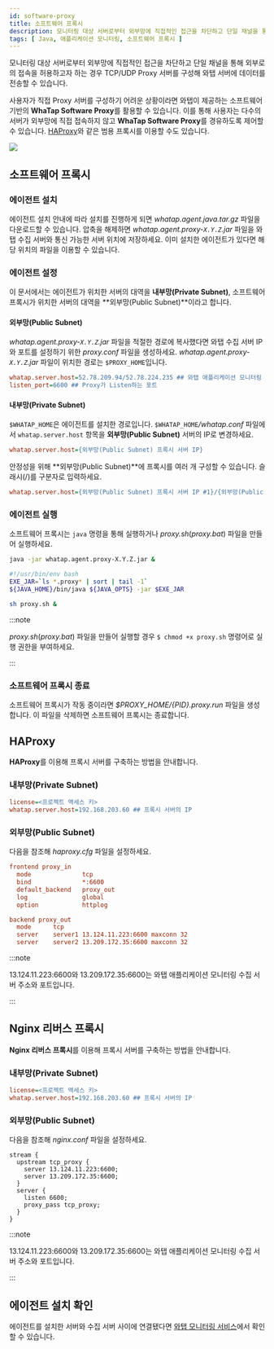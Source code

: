 ```yaml
---
id: software-proxy
title: 소프트웨어 프록시
description: 모니터링 대상 서버로부터 외부망에 직접적인 접근을 차단하고 단일 채널을 통해 외부 접속을 허용할 수 있습니다.
tags: [ Java, 애플리케이션 모니터링, 소프트웨어 프록시 ]
---
```


모니터링 대상 서버로부터 외부망에 직접적인 접근을 차단하고 단일 채널을 통해 외부로의 접속을 허용하고자 하는 경우 TCP/UDP Proxy
서버를 구성해 와탭 서버에 데이터를 전송할 수 있습니다.

사용자가 직접 Proxy 서버를 구성하기 어려운 상황이라면 와탭이 제공하는 소프트웨어 기반의 **WhaTap Software Proxy**를 활용할 수 있습니다. 
이를 통해 사용자는 다수의 서버가 외부망에 직접 접속하지 않고 **WhaTap Software Proxy**를 경유하도록 제어할 수 있습니다. [HAProxy](https://www.haproxy.org)와 같은 범용 프록시를 이용할 수도 있습니다.

![](/img/software-proxy.png)

## 소프트웨어 프록시

### 에이전트 설치

에이전트 설치 안내에 따라 설치를 진행하게 되면 *whatap.agent.java.tar.gz* 파일을 다운로드할 수 있습니다. 압축을 해제하면 *whatap.agent.proxy-`X.Y.Z`.jar* 파일을 와탭 수집 서버와 통신 가능한 서버 위치에 저장하세요. 이미 설치한 에이전트가 있다면 해당 위치의 파일을 이용할 수 있습니다.

### 에이전트 설정

이 문서에서는 에이전트가 위치한 서버의 대역을 **내부망(Private Subnet)**, 소프트웨어 프록시가 위치한 서버의 대역을 **외부망(Public Subnet)**이라고 합니다.

#### 외부망(Public Subnet)

*whatap.agent.proxy-`X.Y.Z`.jar* 파일을 적절한 경로에 복사했다면 와탭 수집 서버 IP와 포트를 설정하기 위한 *proxy.conf* 파일을 생성하세요. *whatap.agent.proxy-`X.Y.Z`.jar* 파일이 위치한 경로는 `$PROXY_HOME`입니다.

```ini title='$PROXY_HOME/proxy.conf'
whatap.server.host=52.78.209.94/52.78.224.235 ## 와탭 애플리케이션 모니터링 수집 서버 주소
listen_port=6600 ## Proxy가 Listen하는 포트
```

#### 내부망(Private Subnet)

`$WHATAP_HOME`은 에이전트를 설치한 경로입니다. `$WHATAP_HOME`*/whatap.conf* 파일에서 `whatap.server.host` 항목을 **외부망(Public Subnet)** 서버의 IP로 변경하세요.

```ini title='$WHATAP_HOME/whatap.conf'
whatap.server.host={외부망(Public Subnet) 프록시 서버 IP}
```

안정성을 위해 **외부망(Public Subnet)**에 프록시를 여러 개 구성할 수 있습니다. 슬래시(/)를 구분자로 입력하세요.

```ini title='$WHATAP_HOME/whatap.conf'
whatap.server.host={외부망(Public Subnet) 프록시 서버 IP #1}/{외부망(Public Subnet) 프록시 서버 IP #2} 
```

### 에이전트 실행

소프트웨어 프록시는 `java` 명령을 통해 실행하거나 *proxy.sh*(*proxy.bat*) 파일을 만들어 실행하세요.

```bash title='java command'
java -jar whatap.agent.proxy-X.Y.Z.jar &
```

```bash title='proxy.sh (Windows: proxy.bat)'
#!/usr/bin/env bash 
EXE_JAR=`ls *.proxy* | sort | tail -1` 
${JAVA_HOME}/bin/java ${JAVA_OPTS} -jar $EXE_JAR
```

```bash
sh proxy.sh &
```

:::note

*proxy.sh*(*proxy.bat*) 파일을 만들어 실행할 경우 `$ chmod +x proxy.sh` 명령어로 실행 권한을 부여하세요.

:::

### 소프트웨어 프록시 종료

소프트웨어 프록시가 작동 중이라면 *$PROXY_HOME/{PID}.proxy.run* 파일을 생성합니다. 이 파일을 삭제하면 소프트웨어 프록시는 종료합니다.


## HAProxy

**HAProxy**를 이용해 프록시 서버를 구축하는 방법을 안내합니다.

### 내부망(Private Subnet)

```ini title='$WHATAP_HOME/whatap.conf'
license=<프로젝트 액세스 키>
whatap.server.host=192.168.203.60 ## 프록시 서버의 IP
```

### 외부망(Public Subnet)

다음을 참조해 *haproxy.cfg* 파일을 설정하세요.

```ini title='/etc/haproxy/haproxy.cfg'
frontend proxy_in
  mode              tcp
  bind              *:6600
  default_backend   proxy_out
  log               global
  option            httplog

backend proxy_out
  mode      tcp
  server    server1 13.124.11.223:6600 maxconn 32 
  server    server2 13.209.172.35:6600 maxconn 32
```

:::note

13.124.11.223:6600와 13.209.172.35:6600는 와탭 애플리케이션 모니터링 수집 서버 주소와 포트입니다.

:::

## Nginx 리버스 프록시

**Nginx 리버스 프록시**를 이용해 프록시 서버를 구축하는 방법을 안내합니다.

### 내부망(Private Subnet)

```ini title='$WHATAP_HOME/whatap.conf'
license=<프로젝트 액세스 키>
whatap.server.host=192.168.203.60 ## 프록시 서버의 IP
```

### 외부망(Public Subnet)

다음을 참조해 *nginx.conf* 파일을 설정하세요.

```apacheconf title='/etc/nginx/nginx.conf'
stream {
  upstream tcp_proxy {
    server 13.124.11.223:6600;
    server 13.209.172.35:6600;
  }
  server {
    listen 6600;
    proxy_pass tcp_proxy;
  }
}
```

:::note

13.124.11.223:6600와 13.209.172.35:6600는 와탭 애플리케이션 모니터링 수집 서버 주소와 포트입니다.

:::

## 에이전트 설치 확인

에이전트를 설치한 서버와 수집 서버 사이에 연결됐다면 [와탭 모니터링 서비스](https://service.whatap.io)에서 확인할 수 있습니다.